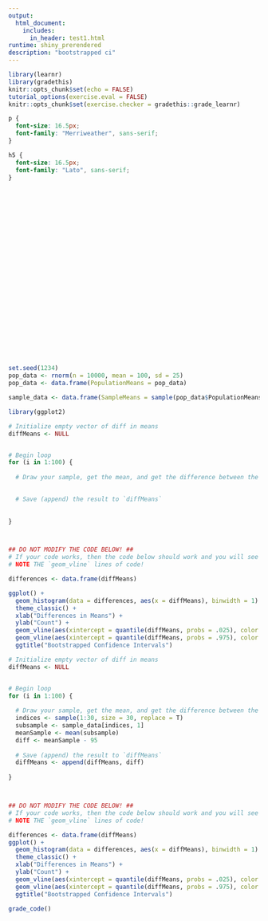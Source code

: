 ```yaml
---
output: 
  html_document:
    includes:
      in_header: test1.html
runtime: shiny_prerendered
description: "bootstrapped ci"
---
```






```r
library(learnr)
library(gradethis)
knitr::opts_chunk$set(echo = FALSE)
tutorial_options(exercise.eval = FALSE)
knitr::opts_chunk$set(exercise.checker = gradethis::grade_learnr)

```

```css
p {
  font-size: 16.5px;
  font-family: "Merriweather", sans-serif;
}

h5 {
  font-size: 16.5px;
  font-family: "Lato", sans-serif;
}

```

<br>
<br>
<br>
<br>
<br>
<br>
<br>
<br>
<br>
<br>
<br>
<br>
<br>
<br>
<br>
<br>
<br>
<br>
<br>
<br>


```r
set.seed(1234)
pop_data <- rnorm(n = 10000, mean = 100, sd = 25)
pop_data <- data.frame(PopulationMeans = pop_data)

sample_data <- data.frame(SampleMeans = sample(pop_data$PopulationMeans, size = 30, replace = FALSE))

library(ggplot2)
```


```r
# Initialize empty vector of diff in means
diffMeans <- NULL


# Begin loop
for (i in 1:100) {
  
  # Draw your sample, get the mean, and get the difference between the mean and 95

  
  # Save (append) the result to `diffMeans`
  
  
}



## DO NOT MODIFY THE CODE BELOW! ##
# If your code works, then the code below should work and you will see the distributions of your diff in means and their confidence intervals.
# NOTE THE `geom_vline` lines of code!

differences <- data.frame(diffMeans)

ggplot() +
  geom_histogram(data = differences, aes(x = diffMeans), binwidth = 1) +
  theme_classic() +
  xlab("Differences in Means") +
  ylab("Count") +
  geom_vline(aes(xintercept = quantile(diffMeans, probs = .025), color = "Lower 2.5%"), size = 2) +
  geom_vline(aes(xintercept = quantile(diffMeans, probs = .975), color = "Upper 2.5%"), size = 2) +
  ggtitle("Bootstrapped Confidence Intervals")
```


```r

# Initialize empty vector of diff in means
diffMeans <- NULL


# Begin loop
for (i in 1:100) {
  
  # Draw your sample, get the mean, and get the difference between the mean and 95
  indices <- sample(1:30, size = 30, replace = T)
  subsample <- sample_data[indices, 1]
  meanSample <- mean(subsample)
  diff <- meanSample - 95
  
  # Save (append) the result to `diffMeans`
  diffMeans <- append(diffMeans, diff)
  
}



## DO NOT MODIFY THE CODE BELOW! ##
# If your code works, then the code below should work and you will see the distributions of your diff in means and their confidence intervals.
# NOTE THE `geom_vline` lines of code!

differences <- data.frame(diffMeans)
ggplot() +
  geom_histogram(data = differences, aes(x = diffMeans), binwidth = 1) +
  theme_classic() +
  xlab("Differences in Means") +
  ylab("Count") +
  geom_vline(aes(xintercept = quantile(diffMeans, probs = .025), color = "Lower 2.5%"), size = 2) +
  geom_vline(aes(xintercept = quantile(diffMeans, probs = .975), color = "Upper 2.5%"), size = 2) +
  ggtitle("Bootstrapped Confidence Intervals")
```

```r
grade_code()
```

<div data-iframe-height></div>